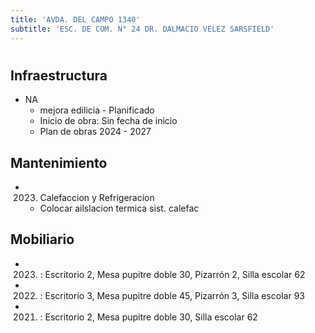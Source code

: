 ```yaml
---
title: 'AVDA. DEL CAMPO 1340'
subtitle: 'ESC. DE COM. N° 24 DR. DALMACIO VELEZ SARSFIELD'
---
```


#
## Infraestructura

* NA 
    + mejora edilicia - Planificado 
    + Inicio de obra: Sin fecha de inicio 
    + Plan de obras 2024 - 2027 






## Mantenimiento

*  (2023) Calefaccion y Refrigeracion 
    + Colocar ailslacion termica sist. calefac





## Mobiliario

*  (2023) : Escritorio 2, Mesa pupitre doble 30, Pizarrón 2, Silla escolar 62 

*  (2022) : Escritorio 3, Mesa pupitre doble 45, Pizarrón 3, Silla escolar 93 

*  (2021) : Escritorio 2, Mesa pupitre doble 30, Silla escolar 62 



